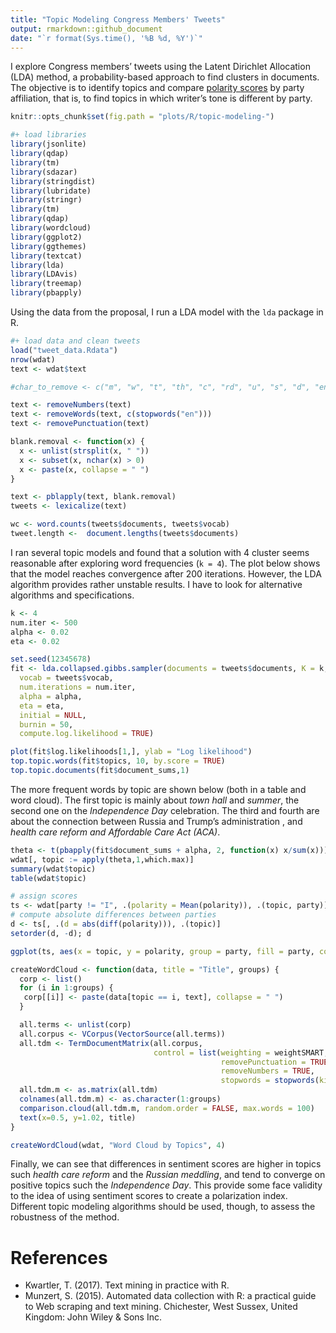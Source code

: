 ```yaml
---
title: "Topic Modeling Congress Members' Tweets"
output: rmarkdown::github_document
date: "`r format(Sys.time(), '%B %d, %Y')`"
---
```


I explore Congress members' tweets using the Latent Dirichlet Allocation
(LDA) method, a probability-based approach to find clusters in documents. The objective is to identify topics and compare [polarity scores](proposal.md) by party affiliation, that is, to find topics in which writer's tone is different by party.


```r
knitr::opts_chunk$set(fig.path = "plots/R/topic-modeling-")

#+ load libraries
library(jsonlite)
library(qdap)
library(tm)
library(sdazar)
library(stringdist)
library(lubridate)
library(stringr)
library(tm)
library(qdap)
library(wordcloud)
library(ggplot2)
library(ggthemes)
library(textcat)
library(lda)
library(LDAvis)
library(treemap)
library(pbapply)

```

Using the data from the proposal, I run a LDA model with the `lda` package in R.

```r
#+ load data and clean tweets
load("tweet_data.Rdata")
nrow(wdat)
text <- wdat$text

#char_to_remove <- c("m", "w", "t", "th", "c", "rd", "u", "s", "d", "en", "de", "la", "y", "el", "h")

text <- removeNumbers(text)
text <- removeWords(text, c(stopwords("en")))
text <- removePunctuation(text)

blank.removal <- function(x) {
  x <- unlist(strsplit(x, " "))
  x <- subset(x, nchar(x) > 0)
  x <- paste(x, collapse = " ")
}

text <- pblapply(text, blank.removal)
tweets <- lexicalize(text)

wc <- word.counts(tweets$documents, tweets$vocab)
tweet.length <-  document.lengths(tweets$documents)

```


I ran several topic models and found that a solution with 4 cluster seems reasonable after exploring word frequencies (`k = 4`). The plot below shows that the model reaches convergence after 200 iterations. However, the LDA algorithm provides rather unstable results. I have to look for alternative algorithms and specifications.

```r
k <- 4
num.iter <- 500
alpha <- 0.02
eta <- 0.02

set.seed(12345678)
fit <- lda.collapsed.gibbs.sampler(documents = tweets$documents, K = k,
  vocab = tweets$vocab,
  num.iterations = num.iter,
  alpha = alpha,
  eta = eta,
  initial = NULL,
  burnin = 50,
  compute.log.likelihood = TRUE)

plot(fit$log.likelihoods[1,], ylab = "Log likelihood")
top.topic.words(fit$topics, 10, by.score = TRUE)
top.topic.documents(fit$document_sums,1)
```

The more frequent words by topic are shown below (both in a table and word cloud). The first topic is mainly about *town hall* and *summer*, the second one on the *Independence Day* celebration. The third and fourth are about the connection between Russia and Trump's administration , and *health care reform and Affordable Care Act (ACA)*.

```r
theta <- t(pbapply(fit$document_sums + alpha, 2, function(x) x/sum(x)))
wdat[, topic := apply(theta,1,which.max)]
summary(wdat$topic)
table(wdat$topic)

# assign scores
ts <- wdat[party != "I", .(polarity = Mean(polarity)), .(topic, party)]
# compute absolute differences between parties
d <- ts[, .(d = abs(diff(polarity))), .(topic)]
setorder(d, -d); d

ggplot(ts, aes(x = topic, y = polarity, group = party, fill = party, color = party)) + geom_point() + geom_line()
```

```r
createWordCloud <- function(data, title = "Title", groups) {
  corp <- list()
  for (i in 1:groups) {
   corp[[i]] <- paste(data[topic == i, text], collapse = " ")
  }

  all.terms <- unlist(corp)
  all.corpus <- VCorpus(VectorSource(all.terms))
  all.tdm <- TermDocumentMatrix(all.corpus,
                                control = list(weighting = weightSMART,
                                               removePunctuation = TRUE,
                                               removeNumbers = TRUE,
                                               stopwords = stopwords(kind = "en")))
  all.tdm.m <- as.matrix(all.tdm)
  colnames(all.tdm.m) <- as.character(1:groups)
  comparison.cloud(all.tdm.m, random.order = FALSE, max.words = 100)
  text(x=0.5, y=1.02, title)
}

createWordCloud(wdat, "Word Cloud by Topics", 4)

```

Finally, we can see that differences in sentiment scores are higher in topics such *health care reform* and the *Russian meddling*, and tend to converge on positive topics such the *Independence Day*. This provide some face validity to the idea of using sentiment scores to create a polarization index. Different topic modeling algorithms should be used, though, to assess the robustness of the method.


# References

- Kwartler, T. (2017). Text mining in practice with R.
- Munzert, S. (2015). Automated data collection with R: a practical guide to Web scraping and text mining. Chichester, West Sussex, United Kingdom: John Wiley & Sons Inc.

